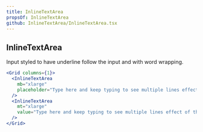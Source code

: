 ```yaml
---
title: InlineTextArea
propsOf: InlineTextArea
github: InlineTextArea/InlineTextArea.tsx
---
```


## InlineTextArea

Input styled to have underline follow the input and with word wrapping.

```jsx
<Grid columns={1}>
  <InlineTextArea
    mb="xlarge"
    placeholder="Type here and keep typing to see multiple lines effect of this component it will wrap to a next line..."
  />
  <InlineTextArea
    mt="xlarge"
    value="Type here and keep typing to see multiple lines effect of this component it will wrap to a next line..."
  />
</Grid>
```
